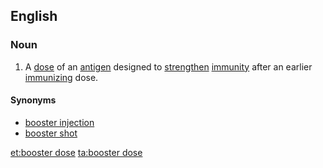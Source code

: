 ==English==
===Noun===
{{en-noun|s}}
#A [[dose]] of an [[antigen]] designed to [[strengthen]] [[immunity]] after an earlier [[immunizing]] dose.
====Synonyms====
*[[booster injection]]
*[[booster shot]]

[[et:booster dose]]
[[ta:booster dose]]